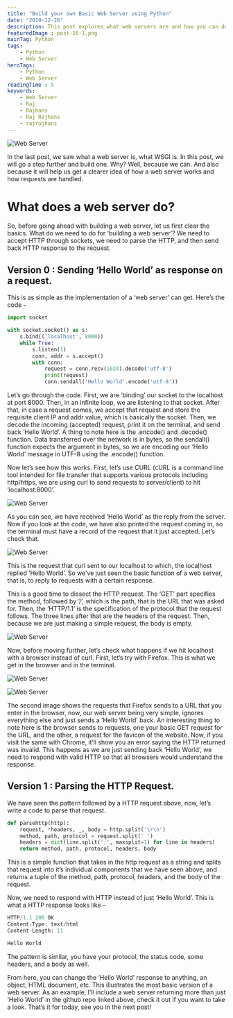 ```yaml
---
title: "Build your own Basic Web Server using Python"
date: "2019-12-26"
description: This post explores what web servers are and how you can develop one by yourself. The best way to learn about a software system is to develop it from scratch, which is exactly what we will be doing in this post. Dive in to know more about web servers and how you can create a basic one yourself!
featuredImage : post-16-1.png
mainTag: Python
tags:
    - Python
    - Web Server
heroTags:
    - Python
    - Web Server
readingTime : 5
keywords:
    - Web Server
    - Raj
    - Rajhans
    - Raj Rajhans
    - rajrajhans
---
```


![Web Server](post-16-2.png)

In the last post, we saw what a web server is, what WSGI is. In this post, we will go a step further and build one. Why? Well, because we can. And also because it will help us get a clearer idea of how a web server works and how requests are handled.

# What does a web server do?

So, before going ahead with building a web server, let us first clear the basics. What do we need to do for ‘building a web server’? We need to accept HTTP through sockets, we need to parse the HTTP, and then send back HTTP response to the request.

## Version 0 : Sending ‘Hello World’ as response on a request.

This is as simple as the implementation of a ‘web server’ can get. Here’s the code –

```python
import socket

with socket.socket() as s:
    s.bind(('localhost', 8000))
    while True:
        s.listen(1)
        conn, addr = s.accept()
        with conn:
            request = conn.recv(1024).decode('utf-8')
            print(request)
            conn.sendall('Hello World'.encode('utf-8'))
```

Let’s go through the code. First, we are ‘binding’ our socket to the localhost at port 8000. Then, in an infinite loop, we are listening to that socket. After that, in case a request comes, we accept that request and store the requisite client IP and addr value, which is basically the socket. Then, we decode the incoming (accepted) request, print it on the terminal, and send back ‘Hello World’. A thing to note here is the .encode() and .decode() function. Data transferred over the network is in bytes, so the sendall() function expects the argument in bytes, so we are encoding our ‘Hello World’ message in UTF-8 using the .encode() function.

Now let’s see how this works.
First, let’s use CURL (cURL is a command line tool intended for file transfer that supports various protocols including http/https, we are using curl to send requests to server/client) to hit ‘localhost:8000’.

![Web Server](post-16-3.png)

As you can see, we have received ‘Hello World’ as the reply from the server. Now if you look at the code, we have also printed the request coming in, so the terminal must have a record of the request that it just accepted. Let’s check that.

![Web Server](post-16-4.png)

This is the request that curl sent to our localhost to which, the localhost replied ‘Hello World’. So we’ve just seen the basic function of a web server, that is, to reply to requests with a certain response.

This is a good time to dissect the HTTP request. The ‘GET’ part specifies the method, followed by ‘/’, which is the path, that is the URL that was asked for. Then, the ‘HTTP/1.1’ is the specification of the protocol that the request follows. The three lines after that are the headers of the request. Then, because we are just making a simple request, the body is empty.

![Web Server](post-16-5.png)

Now, before moving further, let’s check what happens if we hit localhost with a browser instead of curl. First, let’s try with Firefox. This is what we get in the browser and in the terminal.

![Web Server](post-16-6.png)

![Web Server](post-16-7.png)

The second image shows the requests that Firefox sends to a URL that you enter in the browser, now, our web server being very simple, ignores everything else and just sends a ‘Hello World’ back. An interesting thing to note here is the browser sends to requests, one your basic GET request for the URL, and the other, a request for the favicon of the website. Now, if you visit the same with Chrome, it’ll show you an error saying the HTTP returned was invalid. This happens as we are just sending back ‘Hello World’, we need to respond with valid HTTP so that all browsers would understand the response.

## Version 1 : Parsing the HTTP Request.

We have seen the pattern followed by a HTTP request above, now, let’s write a code to parse that request.

```python
def parsehttp(http):
    request, *headers, _, body = http.split('\r\n')
    method, path, protocol = request.split(' ')
    headers = dict(line.split(':', maxsplit=1) for line in headers)
    return method, path, protocol, headers, body
```

This is a simple function that takes in the http request as a string and splits that request into it’s individual components that we have seen above, and returns a tuple of the method, path, protocol, headers, and the body of the request.

Now, we need to respond with HTTP instead of just ‘Hello World’. This is what a HTTP response looks like –

```python
HTTP/1.1 200 OK
Content-Type: text/html
Content-Length: 11

Hello World
```

The pattern is similar, you have your protocol, the status code, some headers, and a body as well.

From here, you can change the ‘Hello World’ response to anything, an object, HTML document, etc. This illustrates the most basic version of a web server. As an example, I’ll include a web server returning more than just ‘Hello World’ in the github repo linked above, check it out if you want to take a look. That’s it for today, see you in the next post!
